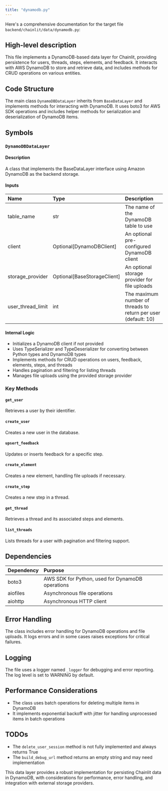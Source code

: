 ```yaml
---
title: "dynamodb.py"
---
```


Here's a comprehensive documentation for the target file `backend/chainlit/data/dynamodb.py`:

## High-level description
This file implements a DynamoDB-based data layer for Chainlit, providing persistence for users, threads, steps, elements, and feedback. It interacts with AWS DynamoDB to store and retrieve data, and includes methods for CRUD operations on various entities.

## Code Structure
The main class `DynamoDBDataLayer` inherits from `BaseDataLayer` and implements methods for interacting with DynamoDB. It uses boto3 for AWS SDK operations and includes helper methods for serialization and deserialization of DynamoDB items.

## Symbols

### `DynamoDBDataLayer`
#### Description
A class that implements the BaseDataLayer interface using Amazon DynamoDB as the backend storage.

#### Inputs
| Name | Type | Description |
|:-----|:-----|:------------|
| table_name | str | The name of the DynamoDB table to use |
| client | Optional[DynamoDBClient] | An optional pre-configured DynamoDB client |
| storage_provider | Optional[BaseStorageClient] | An optional storage provider for file uploads |
| user_thread_limit | int | The maximum number of threads to return per user (default: 10) |

#### Internal Logic
- Initializes a DynamoDB client if not provided
- Uses TypeSerializer and TypeDeserializer for converting between Python types and DynamoDB types
- Implements methods for CRUD operations on users, feedback, elements, steps, and threads
- Handles pagination and filtering for listing threads
- Manages file uploads using the provided storage provider

### Key Methods

#### `get_user`
Retrieves a user by their identifier.

#### `create_user`
Creates a new user in the database.

#### `upsert_feedback`
Updates or inserts feedback for a specific step.

#### `create_element`
Creates a new element, handling file uploads if necessary.

#### `create_step`
Creates a new step in a thread.

#### `get_thread`
Retrieves a thread and its associated steps and elements.

#### `list_threads`
Lists threads for a user with pagination and filtering support.

## Dependencies
| Dependency | Purpose |
|:-----------|:--------|
| boto3 | AWS SDK for Python, used for DynamoDB operations |
| aiofiles | Asynchronous file operations |
| aiohttp | Asynchronous HTTP client |

## Error Handling
The class includes error handling for DynamoDB operations and file uploads. It logs errors and in some cases raises exceptions for critical failures.

## Logging
The file uses a logger named `_logger` for debugging and error reporting. The log level is set to WARNING by default.

## Performance Considerations
- The class uses batch operations for deleting multiple items in DynamoDB
- It implements exponential backoff with jitter for handling unprocessed items in batch operations

## TODOs
- The `delete_user_session` method is not fully implemented and always returns True
- The `build_debug_url` method returns an empty string and may need implementation

This data layer provides a robust implementation for persisting Chainlit data in DynamoDB, with considerations for performance, error handling, and integration with external storage providers.